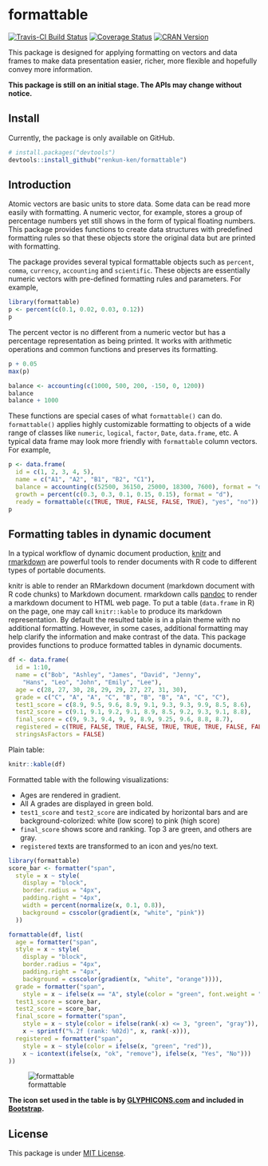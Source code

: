 # formattable

[![Travis-CI Build Status](https://travis-ci.org/renkun-ken/formattable.png?branch=master)](https://travis-ci.org/renkun-ken/formattable) [![Coverage Status](https://coveralls.io/repos/renkun-ken/formattable/badge.svg)](https://coveralls.io/r/renkun-ken/formattable) [![CRAN Version](http://www.r-pkg.org/badges/version/formattable)](http://cran.rstudio.com/web/packages/formattable)

This package is designed for applying formatting on vectors and data frames to make data presentation easier, richer, more flexible and hopefully convey more information.

**This package is still on an initial stage. The APIs may change without notice.**

## Install

Currently, the package is only available on GitHub.

```r
# install.packages("devtools")
devtools::install_github("renkun-ken/formattable")
```

## Introduction

Atomic vectors are basic units to store data. Some data can be read more easily with formatting. A numeric vector, for example, stores a group of percentage numbers yet still shows in the form of typical floating numbers. This package provides functions to create data structures with predefined formatting rules so that these objects store the original data but are printed with formatting.

The package provides several typical formattable objects such as `percent`, `comma`, `currency`, `accounting` and `scientific`. These objects are essentially numeric vectors with pre-defined formatting rules and parameters. For example,

```r
library(formattable)
p <- percent(c(0.1, 0.02, 0.03, 0.12))
p
```

The percent vector is no different from a numeric vector but has a percentage representation as being
printed. It works with arithmetic operations and common functions and preserves its formatting.

```r
p + 0.05
max(p)
```

```r
balance <- accounting(c(1000, 500, 200, -150, 0, 1200))
balance
balance + 1000
```

These functions are special cases of what `formattable()` can do. `formattable()` applies highly customizable formatting to objects of a wide range of classes like `numeric`, `logical`, `factor`, `Date`, `data.frame`, etc. A typical data frame may look more friendly with `formattable` column vectors. For example,

```r
p <- data.frame(
  id = c(1, 2, 3, 4, 5), 
  name = c("A1", "A2", "B1", "B2", "C1"),
  balance = accounting(c(52500, 36150, 25000, 18300, 7600), format = "d"),
  growth = percent(c(0.3, 0.3, 0.1, 0.15, 0.15), format = "d"),
  ready = formattable(c(TRUE, TRUE, FALSE, FALSE, TRUE), "yes", "no"))
p
```

## Formatting tables in dynamic document

In a typical workflow of dynamic document production, [knitr](https://github.com/yihui/knitr) and [rmarkdown](http://rmarkdown.rstudio.com/) are powerful tools to render documents with R code to different types of portable documents.

knitr is able to render an RMarkdown document (markdown document with R code chunks) to Markdown document. rmarkdown calls [pandoc](http://johnmacfarlane.net/pandoc) to render a markdown document to HTML web page. To put a table (`data.frame` in R) on the page, one may call `knitr::kable` to produce its markdown representation. By default the resulted table is in a plain theme with no additional formatting. However, in some cases, additional formatting may help clarify the information and make contrast of the data. This package provides functions to produce formatted tables in dynamic documents.

```r
df <- data.frame(
  id = 1:10,
  name = c("Bob", "Ashley", "James", "David", "Jenny", 
    "Hans", "Leo", "John", "Emily", "Lee"), 
  age = c(28, 27, 30, 28, 29, 29, 27, 27, 31, 30),
  grade = c("C", "A", "A", "C", "B", "B", "B", "A", "C", "C"),
  test1_score = c(8.9, 9.5, 9.6, 8.9, 9.1, 9.3, 9.3, 9.9, 8.5, 8.6),
  test2_score = c(9.1, 9.1, 9.2, 9.1, 8.9, 8.5, 9.2, 9.3, 9.1, 8.8),
  final_score = c(9, 9.3, 9.4, 9, 9, 8.9, 9.25, 9.6, 8.8, 8.7),
  registered = c(TRUE, FALSE, TRUE, FALSE, TRUE, TRUE, TRUE, FALSE, FALSE, FALSE),
  stringsAsFactors = FALSE)
```

Plain table:

```r
knitr::kable(df)
```

Formatted table with the following visualizations:

* Ages are rendered in gradient.
* All A grades are displayed in green bold.
* `test1_score` and `test2_score` are indicated by horizontal bars and are background-colorized: white (low score) to pink (high score)
* `final_score` shows score and ranking. Top 3 are green, and others are gray.
* `registered` texts are transformed to an icon and yes/no text.

```r
library(formattable)
score_bar <- formatter("span", 
  style = x ~ style(
    display = "block",
    border.radius = "4px",
    padding.right = "4px",
    width = percent(normalize(x, 0.1, 0.8)),
    background = csscolor(gradient(x, "white", "pink"))
  ))

formattable(df, list(
  age = formatter("span", 
  style = x ~ style(
    display = "block", 
    border.radius = "4px",
    padding.right = "4px",
    background = csscolor(gradient(x, "white", "orange")))),
  grade = formatter("span",
    style = x ~ ifelse(x == "A", style(color = "green", font.weight = "bold"), NA)),
  test1_score = score_bar,
  test2_score = score_bar,
  final_score = formatter("span",
    style = x ~ style(color = ifelse(rank(-x) <= 3, "green", "gray")),
    x ~ sprintf("%.2f (rank: %02d)", x, rank(-x))),
  registered = formatter("span", 
    style = x ~ style(color = ifelse(x, "green", "red")),
    x ~ icontext(ifelse(x, "ok", "remove"), ifelse(x, "Yes", "No")))
))
```

![formattable](./formattable.png?raw=true)

**The icon set used in the table is by [GLYPHICONS.com](http://GLYPHICONS.com) and included in [Bootstrap](http://getbootstrap.com/components/#glyphicons).**

## License

This package is under [MIT License](http://opensource.org/licenses/MIT).
